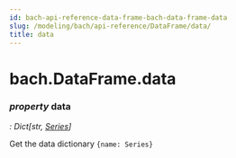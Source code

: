 ```yaml
---
id: bach-api-reference-data-frame-bach-data-frame-data
slug: /modeling/bach/api-reference/DataFrame/data/
title: data
---
```


# bach.DataFrame.data

<div className="property">

### <span className="type-annotation"><em>property </em></span> <span className="name">data</span>

<span className="type-annotation"><em>

: Dict[str, [Series](/modeling/bach/api-reference/Series/bach.Series.mdx)]

</em></span> 


<div className="content">

Get the data dictionary `{name: Series}`


</div>


</div>
